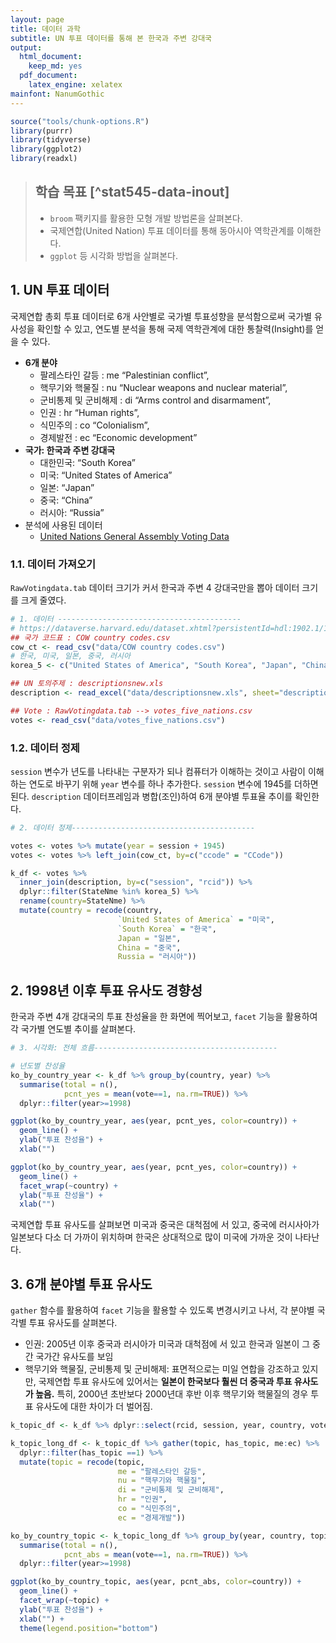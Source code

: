 ```yaml
---
layout: page
title: 데이터 과학
subtitle: UN 투표 데이터를 통해 본 한국과 주변 강대국
output:
  html_document: 
    keep_md: yes
  pdf_document:
    latex_engine: xelatex
mainfont: NanumGothic
---
```


```r
source("tools/chunk-options.R")
library(purrr)
library(tidyverse)
library(ggplot2)
library(readxl)
````


> ## 학습 목표 [^stat545-data-inout] {.objectives}
>
> * `broom` 팩키지를 활용한 모형 개발 방법론을 살펴본다.
> * 국제연합(United Nation) 투표 데이터를 통해 동아시아 역학관계를 이해한다.
> * `ggplot` 등 시각화 방법을 살펴본다.

## 1. UN 투표 데이터

국제연합 총회 투표 데이터로 6개 사안별로 국가별 투표성향을 분석함으로써 국가별 유사성을 확인할 수 있고,
연도별 분석을 통해 국제 역학관계에 대한 통찰력(Insight)를 얻을 수 있다.

- __6개 분야__
    - 팔레스타인 갈등 : me "Palestinian conflict",
    - 핵무기와 핵물질 : nu "Nuclear weapons and nuclear material",
    - 군비통제 및 군비해제 : di "Arms control and disarmament",
    - 인권 : hr "Human rights",
    - 식민주의 : co "Colonialism",
    - 경제발전 : ec "Economic development"

- __국가: 한국과 주변 강대국__
    - 대한민국: "South Korea"
    - 미국: "United States of America"
    - 일본: "Japan"
    - 중국: "China"
    - 러시아: "Russia"

- 분석에 사용된 데이터
    - [United Nations General Assembly Voting Data](https://dataverse.harvard.edu/dataset.xhtml?persistentId=hdl:1902.1/12379)

### 1.1. 데이터 가져오기

`RawVotingdata.tab` 데이터 크기가 커서 한국과 주변 4 강대국만을 뽑아 데이터 크기를 크게 줄였다.

``` r
# 1. 데이터 -----------------------------------------
# https://dataverse.harvard.edu/dataset.xhtml?persistentId=hdl:1902.1/12379
## 국가 코드표 : COW country codes.csv
cow_ct <- read_csv("data/COW country codes.csv")
# 한국, 미국, 일본, 중국, 러시아
korea_5 <- c("United States of America", "South Korea", "Japan", "China", "Russia")

## UN 토의주제 : descriptionsnew.xls
description <- read_excel("data/descriptionsnew.xls", sheet="descriptions")

## Vote : RawVotingdata.tab --> votes_five_nations.csv
votes <- read_csv("data/votes_five_nations.csv")
```

### 1.2. 데이터 정제

`session` 변수가 년도를 나타내는 구분자가 되나 컴퓨터가 이해하는 것이고 사람이 이해하는 연도로 바꾸기 위해 `year`
변수를 하나 추가한다. `session` 변수에 1945를 더하면 된다.
`description` 데이터프레임과 병합(조인)하여 6개 분야별 투표율 추이를 확인한다.

``` r
# 2. 데이터 정제-----------------------------------------

votes <- votes %>% mutate(year = session + 1945)
votes <- votes %>% left_join(cow_ct, by=c("ccode" = "CCode"))

k_df <- votes %>% 
  inner_join(description, by=c("session", "rcid")) %>% 
  dplyr::filter(StateNme %in% korea_5) %>% 
  rename(country=StateNme) %>% 
  mutate(country = recode(country,
                        `United States of America` = "미국",
                        `South Korea` = "한국",
                        Japan = "일본",
                        China = "중국",
                        Russia = "러시아"))
```


## 2. 1998년 이후 투표 유사도 경향성

한국과 주변 4개 강대국의 투표 찬성율을 한 화면에 찍어보고, `facet` 기능을 활용하여 
각 국가별 연도별 추이를 살펴본다.

``` r
# 3. 시각화: 전체 흐름-----------------------------------------

# 년도별 찬성율
ko_by_country_year <- k_df %>% group_by(country, year) %>% 
  summarise(total = n(),
            pcnt_yes = mean(vote==1, na.rm=TRUE)) %>% 
  dplyr::filter(year>=1998)

ggplot(ko_by_country_year, aes(year, pcnt_yes, color=country)) +
  geom_line() +
  ylab("투표 찬성율") +
  xlab("")

ggplot(ko_by_country_year, aes(year, pcnt_yes, color=country)) +
  geom_line() +
  facet_wrap(~country) +
  ylab("투표 찬성율") +
  xlab("")
```

국제연합 투표 유사도를 살펴보면 미국과 중국은 대척점에 서 있고, 
중국에 러시사아가 일본보다 다소 더 가까이 위치하며 한국은 상대적으로 많이 미국에 가까운 것이 나타난다.


## 3. 6개 분야별 투표 유사도

`gather` 함수를 활용하여 `facet` 기능을 활용할 수 있도록 변경시키고 나서, 
각 분야별 국각별 투표 유사도를 살펴본다.

- 인권: 2005년 이후 중국과 러시아가 미국과 대척점에 서 있고 한국과 일본이 그 중간 국가간 유사도를 보임
- 핵무기와 핵물질, 군비통제 및 군비해제: 표면적으로는 미일 연합을 강조하고 있지만, 국제연합 투표 유사도에 있어서는 
**일본이 한국보다 훨씬 더 중국과 투표 유사도가 높음.** 
특히, 2000년 초반보다 2000년대 후반 이후 핵무기와 핵물질의 경우 투표 유사도에 대한 차이가 더 벌어짐.

``` r
k_topic_df <- k_df %>% dplyr::select(rcid, session, year, country, vote, me, nu, di, hr, co, ec)

k_topic_long_df <- k_topic_df %>% gather(topic, has_topic, me:ec) %>% 
  dplyr::filter(has_topic ==1) %>% 
  mutate(topic = recode(topic,
                        me = "팔레스타인 갈등",
                        nu = "핵무기와 핵물질",
                        di = "군비통제 및 군비해제",
                        hr = "인권",
                        co = "식민주의",
                        ec = "경제개발"))

ko_by_country_topic <- k_topic_long_df %>% group_by(year, country, topic) %>% 
  summarise(total = n(),
            pcnt_abs = mean(vote==1, na.rm=TRUE)) %>% 
  dplyr::filter(year>=1998) 

ggplot(ko_by_country_topic, aes(year, pcnt_abs, color=country)) +
  geom_line() +
  facet_wrap(~topic) +
  ylab("투표 찬성율") +
  xlab("") + 
  theme(legend.position="bottom")
```

